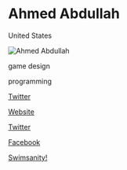 # Ahmed Abdullah

<Location>

United States

</Location>

![Ahmed Abdullah](./directory_images/Ahmed_Abdullah.webp)

<Skills>

game design

programming

</Skills>

<Personal>

[Twitter](https://twitter.com/BR0thaMAN)

</Personal>

<Business>

[Website](http://www.decoygames.com)

[Twitter](https://twitter.com/DecoyGames)

[Facebook](https://www.facebook.com/decoygames)

</Business>

<Games>

[Swimsanity!](https://www.decoygames.com/swimsanity-presskit)

</Games>


